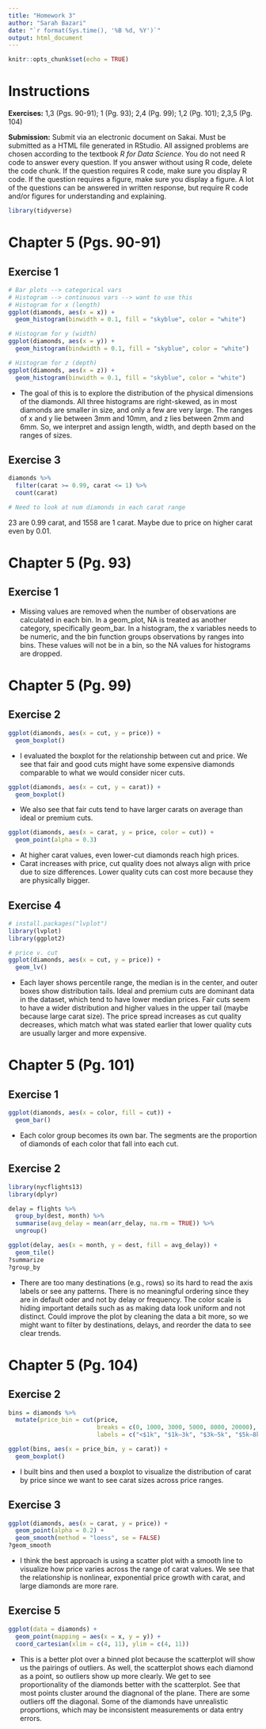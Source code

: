 ```yaml
---
title: "Homework 3"
author: "Sarah Bazari"
date: "`r format(Sys.time(), '%B %d, %Y')`"
output: html_document
---
```


```r
knitr::opts_chunk$set(echo = TRUE)
```

# Instructions

**Exercises:**  1,3 (Pgs. 90-91); 1 (Pg. 93); 2,4 (Pg. 99); 1,2 (Pg. 101); 2,3,5 (Pg. 104)

**Submission:** Submit via an electronic document on Sakai. Must be submitted as a HTML file generated in RStudio. All assigned problems are chosen according to the textbook *R for Data Science*. You do not need R code to answer every question. If you answer without using R code, delete the code chunk. If the question requires R code, make sure you display R code. If the question requires a figure, make sure you display a figure. A lot of the questions can be answered in written response, but require R code and/or figures for understanding and explaining.

```r
library(tidyverse)
```

# Chapter 5 (Pgs. 90-91)

##  Exercise 1
```r
# Bar plots --> categorical vars
# Histogram --> continuous vars --> want to use this
# Histogram for x (length)
ggplot(diamonds, aes(x = x)) +
  geom_histogram(binwidth = 0.1, fill = "skyblue", color = "white")
```
```r
# Histogram for y (width)
ggplot(diamonds, aes(x = y)) +
  geom_histogram(bindwidth = 0.1, fill = "skyblue", color = "white")
```
```r
# Histogram for z (depth)
ggplot(diamonds, aes(x = z)) + 
  geom_histogram(binwidth = 0.1, fill = "skyblue", color = "white")
```
* The goal of this is to explore the distribution of the physical dimensions of the diamonds. All three histograms are right-skewed, as in most diamonds are smaller in size, and only a few are very large. The ranges of x and y lie between 3mm and 10mm, and z lies between 2mm and 6mm. So, we interpret and assign length, width, and depth based on the ranges of sizes.

##  Exercise 3
```r
diamonds %>%
  filter(carat >= 0.99, carat <= 1) %>%
  count(carat)

# Need to look at num diamonds in each carat range 
```
23 are 0.99 carat, and 1558 are 1 carat. Maybe due to price on higher carat even by 0.01.

# Chapter 5 (Pg. 93)

##  Exercise 1
* Missing values are removed when the number of observations are calculated in each bin. In a geom_plot, NA is treated as another category, specifically geom_bar. In a histogram, the x variables needs to be numeric, and the bin function groups observations by ranges into bins. These values will not be in a bin, so the NA values for histograms are dropped.

# Chapter 5 (Pg. 99)

##  Exercise 2
```r
ggplot(diamonds, aes(x = cut, y = price)) +
  geom_boxplot()
```
* I evaluated the boxplot for the relationship between cut and price. We see that fair and good cuts might have some expensive diamonds comparable to what we would consider nicer cuts.

```r
ggplot(diamonds, aes(x = cut, y = carat)) +
  geom_boxplot()
```
* We also see that fair cuts tend to have larger carats on average than ideal or premium cuts.

```r
ggplot(diamonds, aes(x = carat, y = price, color = cut)) +
  geom_point(alpha = 0.3)
```
* At higher carat values, even lower-cut diamonds reach high prices. 
* Carat increases with price, cut quality does not always align with price due to size differences. Lower quality cuts can cost more because they are physically bigger. 

##  Exercise 4
```r
# install.packages("lvplot")
library(lvplot)
library(ggplot2)

# price v. cut 
ggplot(diamonds, aes(x = cut, y = price)) +
  geom_lv()
```
* Each layer shows percentile range, the median is in the center, and outer boxes show distribution tails. Ideal and premium cuts are dominant data in the dataset, which tend to have lower median prices. Fair cuts seem to have a wider distribution and higher values in the upper tail (maybe because large carat size). The price spread increases as cut quality decreases, which match what was stated earlier that lower quality cuts are usually larger and more expensive. 

# Chapter 5 (Pg. 101)

##  Exercise 1
```r
ggplot(diamonds, aes(x = color, fill = cut)) +
  geom_bar()
```
* Each color group becomes its own bar. The segments are the proportion of diamonds of each color that fall into each cut. 

##  Exercise 2
```r
library(nycflights13)
library(dplyr)

delay = flights %>%
  group_by(dest, month) %>%
  summarise(avg_delay = mean(arr_delay, na.rm = TRUE)) %>%
  ungroup()

ggplot(delay, aes(x = month, y = dest, fill = avg_delay)) + 
  geom_tile()
?summarize
?group_by
```
* There are too many destinations (e.g., rows) so its hard to read the axis labels or see any patterns. There is no meaningful ordering since they are in default oder and not by delay or frequency. The color scale is hiding important details such as as making data look uniform and not distinct. Could improve the plot by cleaning the data a bit more, so we might want to filter by destinations, delays, and reorder the data to see clear trends.

# Chapter 5 (Pg. 104)

##  Exercise 2
```r
bins = diamonds %>%
  mutate(price_bin = cut(price,
                         breaks = c(0, 1000, 3000, 5000, 8000, 20000),
                         labels = c("<$1k", "$1k–3k", "$3k–5k", "$5k–8k", "$8k+")))

ggplot(bins, aes(x = price_bin, y = carat)) +
  geom_boxplot()
```
* I built bins and then used a boxplot to visualize the distribution of carat by price since we want to see carat sizes across price ranges.


##  Exercise 3
```r
ggplot(diamonds, aes(x = carat, y = price)) +
  geom_point(alpha = 0.2) +
  geom_smooth(method = "loess", se = FALSE)
?geom_smooth
```
* I think the best approach is using a scatter plot with a smooth line to visualize how price varies across the range of carat values. We see that the relationship is nonlinear, exponential price growth with carat, and large diamonds are more rare.

##  Exercise 5
```r
ggplot(data = diamonds) +
  geom_point(mapping = aes(x = x, y = y)) +
  coord_cartesian(xlim = c(4, 11), ylim = c(4, 11))
```
* This is a better plot over a binned plot because the scatterplot will show us the pairings of outliers. As well, the scatterplot shows each diamond as a point, so outliers show up more clearly. We get to see proportionality of the diamonds better with the scatterplot. See that most points cluster around the diagnonal of the plane. There are some outliers off the diagonal. Some of the diamonds have unrealistic proportions, which may be inconsistent measurements or data entry errors.


